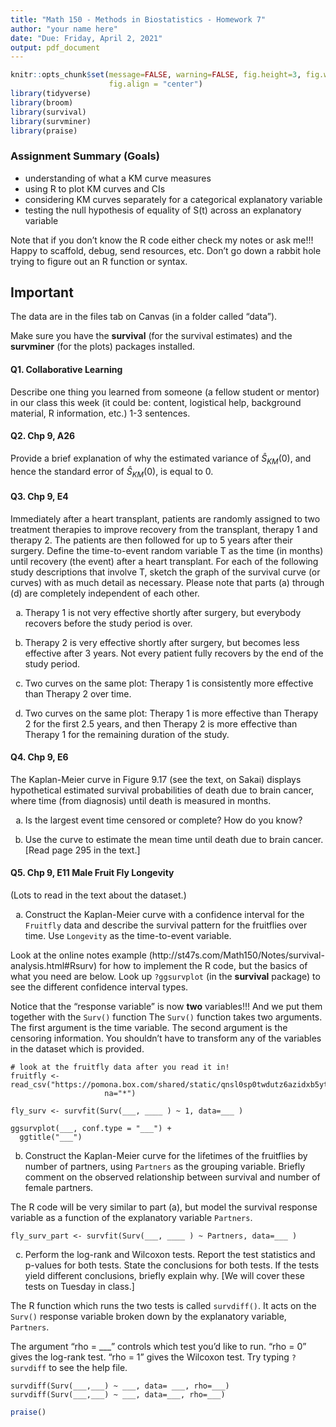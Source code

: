 ```yaml
---
title: "Math 150 - Methods in Biostatistics - Homework 7"
author: "your name here"
date: "Due: Friday, April 2, 2021"
output: pdf_document
---
```


```r
knitr::opts_chunk$set(message=FALSE, warning=FALSE, fig.height=3, fig.width=5, 
                      fig.align = "center")
library(tidyverse)
library(broom)
library(survival)
library(survminer)
library(praise)
```


### Assignment Summary (Goals)
* understanding of what a KM curve measures
* using R to plot KM curves and CIs
* considering KM curves separately for a categorical explanatory variable
* testing the null hypothesis of equality of S(t) across an explanatory variable

Note that if you don't know the R code either check my notes or ask me!!!  Happy to scaffold, debug, send resources, etc.  Don't go down a rabbit hole trying to figure out an R function or syntax.


## Important

The data are in the files tab on Canvas (in a folder called "data"). 

Make sure you have the **survival** (for the survival estimates) and the **survminer** (for the plots) packages installed.


#### Q1. Collaborative Learning
Describe one thing you learned from someone (a fellow student or mentor) in our class this week (it could be: content, logistical help, background material, R information, etc.)  1-3 sentences.

#### Q2.  Chp 9, A26

Provide a brief explanation of why the estimated variance of $\hat{S}_{KM}(0)$, and hence the standard error of $\hat{S}_{KM}(0)$, is equal to 0.


#### Q3. Chp 9, E4

Immediately after a heart transplant, patients are randomly assigned to two treatment therapies to improve recovery from the transplant, therapy 1 and therapy 2.  The patients are then followed for up to 5 years after their surgery.  Define the time-to-event random variable T as the time (in months) until recovery (the event)  after a heart transplant.  For each of the following study descriptions that involve T, sketch the graph of the survival curve (or curves) with as much detail as necessary.  Please note that parts (a) through (d) are completely independent of each other.

(a) Therapy 1 is not very effective shortly after surgery, but everybody recovers before the study period is over.    

(b) Therapy 2 is very effective shortly after surgery, but becomes less effective after 3 years.  Not every patient fully recovers by the end of the study period.  

(c) Two curves on the same plot:  Therapy 1 is consistently more effective than Therapy 2 over time.  

(d) Two curves on the same plot:  Therapy 1 is more effective than Therapy 2 for the first 2.5 years, and then Therapy 2 is more effective than Therapy 1 for the remaining duration of the study.  


#### Q4. Chp 9, E6

The Kaplan-Meier curve in Figure 9.17 (see the text, on Sakai) displays hypothetical estimated survival probabilities of death due to brain cancer, where time (from diagnosis) until death is measured in months.

(a) Is the largest event time censored or complete?  How do you know?  

(b) Use the curve to estimate the mean time until death due to brain cancer.  [Read page 295 in the text.]

#### Q5. Chp 9, E11 Male Fruit Fly Longevity

(Lots to read in the text about the dataset.)

(a) Construct the Kaplan-Meier curve with a confidence interval for the `Fruitfly` data and describe the survival pattern for the fruitflies over time.  Use `Longevity` as the time-to-event variable.

Look at the online notes example (http://st47s.com/Math150/Notes/survival-analysis.html#Rsurv) for how to implement the R code, but the basics of what you need are below.  Look up `?ggsurvplot` (in the **survival** package) to see the different confidence interval types.

Notice that the "response variable" is now **two** variables!!!  And we put them together with the `Surv()` function  The `Surv()` function takes two arguments.  The first argument is the time variable.  The second argument is the censoring information.  You shouldn't have to transform any of the variables in the dataset which is provided.

```
# look at the fruitfly data after you read it in!
fruitfly <- read_csv("https://pomona.box.com/shared/static/qnsl0sp0twdutz6azidxb5yt37boee7v",
                     na="*")

fly_surv <- survfit(Surv(___, ____ ) ~ 1, data=___ )

ggsurvplot(___, conf.type = "___") + 
  ggtitle("___")
```


(b) Construct the Kaplan-Meier curve for the lifetimes of the fruitflies by number of partners, using `Partners` as the grouping variable.  Briefly comment on the observed relationship between survival and number of female partners.

The R code will be very similar to part (a), but model the survival response variable as a function of the explanatory variable `Partners`.

```
fly_surv_part <- survfit(Surv(___, ____ ) ~ Partners, data=___ )
```

(c) Perform the log-rank and Wilcoxon tests.  Report the test statistics and p-values for both tests.  State the conclusions for both tests.  If the tests yield different conclusions, briefly explain why.  [We will cover these tests on Tuesday in class.]

The R function which runs the two tests is called `survdiff()`.  It acts on the `Surv()` response variable broken down by the explanatory variable, `Partners`.  

The argument "rho = ___ " controls which test you'd like to run.  "rho = 0" gives the log-rank test.  "rho = 1" gives the Wilcoxon test.  Try typing `?survdiff` to see the help file.

```
survdiff(Surv(___,___) ~ ___, data= ___, rho=___)
survdiff(Surv(___,___) ~ ___, data=___, rho=___)
```



```r
praise()
```


